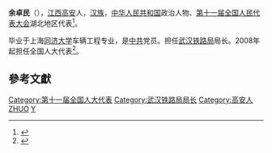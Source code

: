 '''余卓民'''（{{bd|1957年||}}），[[江西|江西]][[高安|高安]]人，[[汉族|汉族]]，[[中华人民共和国|中华人民共和国]]政治人物、[[第十一届全国人民代表大会|第十一届全国人民代表大会]]湖北地区代表<ref>{{cite web|author=新华网|title=第十一届全国人大代表|url=http://news.xinhuanet.com/ziliao/2008-03/03/content_7708230.htm?node=36628|publisher=新华网|accessdate=2014-01-07|archive-date=2014-01-10|archive-url=https://web.archive.org/web/20140110211415/http://news.xinhuanet.com/ziliao/2008-03/03/content_7708230.htm?node=36628|dead-url=no}}</ref>。

毕业于上海[[同济大学|同济大学]]车辆工程专业，是[[中共|中共]]党员。担任[[武汉铁路局|武汉铁路局]]局长。2008年起担任全国人大代表<ref>{{cite news|title=全国人大代表信息-余卓民|url=http://210.82.31.1:8084/delegate/viewDelegate.action?dbid=111605|accessdate=2013-04-05|newspaper=全国人大网|archive-url=https://web.archive.org/web/20140505071803/http://www.npc.gov.cn/delegate/viewDelegate.action?dbid=111605|archive-date=2014-05-05|dead-url=yes}}</ref>。

==參考文獻==
{{reflist}}
[[Category:第十一届全国人大代表|Category:第十一届全国人大代表]]
[[Category:武汉铁路局局长|Category:武汉铁路局局长]]
[[Category:高安人|Category:高安人]]
[[Category:余姓|ZHUO]]
[[Category:同济大学校友|Y]]